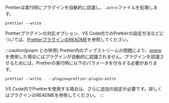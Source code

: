 
<Counter client:load />

Prettierは実行時にプラグインを自動的に認識し、`.astro`ファイルを処理します。

```shell
prettier --write .
```

Prettierプラグインの対応オプション、VS Code内でのPrettierの設定方法などについては、[PrettierプラグインのREADME](https://github.com/withastro/prettier-plugin-astro/blob/main/README.md)を参照してください。

:::caution[pnpm との併用]
Prettier内のアップストリームの問題により、[pnpm](https://pnpm.io/)を使用した場合にはプラグインが自動的に認識されません。プラグインを認識させるためには、Prettierの実行時に以下のパラメータを付与する必要があります。

```shell
prettier --write . --plugin=prettier-plugin-astro
```

VS Code内でPrettierを使用する場合は、さらに追加の設定が必要です。詳しくはプラグインのREADMEを参照してください。
:::
